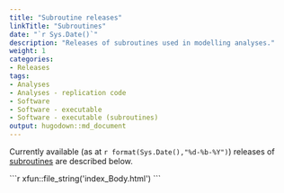 ```yaml
---
title: "Subroutine releases"
linkTitle: "Subroutines"
date: "`r Sys.Date()`"
description: "Releases of subroutines used in modelling analyses."
weight: 1
categories: 
- Releases
tags: 
- Analyses
- Analyses - replication code
- Software
- Software - executable 
- Software - executable (subroutines)
output: hugodown::md_document
---
```


Currently available (as at  `r format(Sys.Date(),"%d-%b-%Y")`) releases of [subroutines](/docs/analyses/reporting-templates/) are described below.

````{=html}
```r
xfun::file_string('index_Body.html')
```
````

